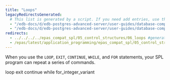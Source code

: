 ```yaml
---
title: "Loops"
legacyRedirectsGenerated:
  # This list is generated by a script. If you need add entries, use the `legacyRedirects` key.
  - "/edb-docs/d/edb-postgres-advanced-server/user-guides/database-compatibility-for-oracle-developers-guide/9.6/Database_Compatibility_for_Oracle_Developers_Guide_v9.6.1.067.html"
  - "/edb-docs/d/edb-postgres-advanced-server/user-guides/database-compatibility-for-oracle-developers-guide/9.5/Database_Compatibility_for_Oracle_Developers_Guide.1.161.html"
redirects:
  - ../../../../epas_compat_spl/05_control_structures/06_loops #generated for docs/epas/reorg-role-use-case-mode
  - /epas/latest/application_programming/epas_compat_spl/05_control_structures/06_loops/
---
```


<div id="loops" class="registered_link"></div>

When you use the `LOOP`, `EXIT`, `CONTINUE`, `WHILE`, and `FOR` statements, your SPL program can repeat a series of commands.

<div class="toctree" maxdepth="3">

loop exit continue while for_integer_variant

</div>
